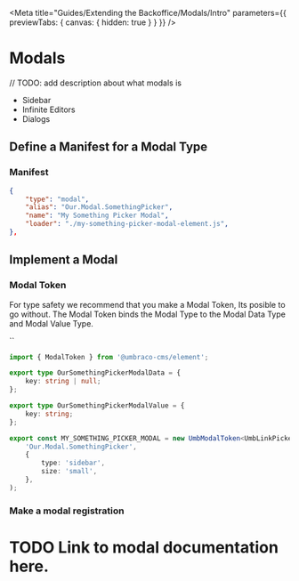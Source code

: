 
<Meta title="Guides/Extending the Backoffice/Modals/Intro" parameters={{ previewTabs: { canvas: { hidden: true } } }} />

# Modals

// TODO: add description about what modals is

- Sidebar
- Infinite Editors
- Dialogs

## Define a Manifest for a Modal Type

### Manifest

```json
{
	"type": "modal",
	"alias": "Our.Modal.SomethingPicker",
	"name": "My Something Picker Modal",
	"loader": "./my-something-picker-modal-element.js",
},
```

## Implement a Modal

### Modal Token

For type safety we recommend that you make a Modal Token, Its posible to go without.
The Modal Token binds the Modal Type to the Modal Data Type and Modal Value Type.

``

```ts
import { ModalToken } from '@umbraco-cms/element';

export type OurSomethingPickerModalData = {
	key: string | null;
};

export type OurSomethingPickerModalValue = {
	key: string;
};

export const MY_SOMETHING_PICKER_MODAL = new UmbModalToken<UmbLinkPickerModalData, UmbLinkPickerModalValue>(
	'Our.Modal.SomethingPicker',
	{
		type: 'sidebar',
		size: 'small',
	},
);
```

### Make a modal registration

# TODO Link to modal documentation here.
